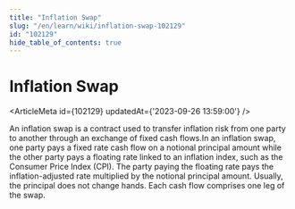 ```yaml
---
title: "Inflation Swap"
slug: "/en/learn/wiki/inflation-swap-102129"
id: "102129"
hide_table_of_contents: true
---
```



# Inflation Swap

<ArticleMeta id={102129} updatedAt={'2023-09-26 13:59:00'} />
<div className='border-solid border-b border-t-0 my-4 border-[var(--ifm-color-gray-300)]' />

An inflation swap is a contract used to transfer inflation risk from one party to another through an exchange of fixed cash flows.In an inflation swap, one party pays a fixed rate cash flow on a notional principal amount while the other party pays a floating rate linked to an inflation index, such as the Consumer Price Index (CPI). The party paying the floating rate pays the inflation-adjusted rate multiplied by the notional principal amount. Usually, the principal does not change hands. Each cash flow comprises one leg of the swap.
